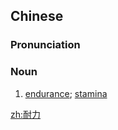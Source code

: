 ==Chinese==
{{zh-forms}}

===Pronunciation===
{{zh-pron
|m=nàilì
|mn=nāi-le̍k
|cat=n
}}

===Noun===
{{zh-noun}}

# [[endurance]]; [[stamina]]

{{zh-cat|Advanced}}

[[zh:耐力]]